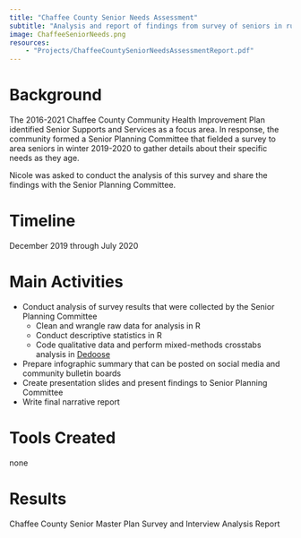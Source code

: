 ```yaml
---
title: "Chaffee County Senior Needs Assessment"
subtitle: "Analysis and report of findings from survey of seniors in rural Colorado county"
image: ChaffeeSeniorNeeds.png
resources: 
    - "Projects/ChaffeeCountySeniorNeedsAssessmentReport.pdf"
---
```


# Background  

The 2016-2021 Chaffee County Community Health Improvement Plan identified Senior Supports and Services as a focus area. In response, the community formed a Senior Planning Committee that fielded a survey to area seniors in winter 2019-2020 to gather details about their specific needs as they age.  

Nicole was asked to conduct the analysis of this survey and share the findings with the Senior Planning Committee.  

# Timeline 

December 2019 through July 2020  

# Main Activities  

* Conduct analysis of survey results that were collected by the Senior Planning Committee  
  + Clean and wrangle raw data for analysis in R  
  + Conduct descriptive statistics in R
  + Code qualitative data and perform mixed-methods crosstabs analysis in [Dedoose](https://dedoose.com)
* Prepare infographic summary that can be posted on social media and community bulletin boards  
* Create presentation slides and present findings to Senior Planning Committee  
* Write final narrative report  

# Tools Created  

none  

# Results  

Chaffee County Senior Master Plan Survey and Interview Analysis Report
